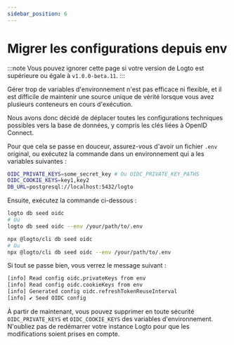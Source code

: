 ```yaml
---
sidebar_position: 6
---
```



# Migrer les configurations depuis env

:::note
Vous pouvez ignorer cette page si votre version de Logto est supérieure ou égale à `v1.0.0-beta.11`.
:::

Gérer trop de variables d'environnement n'est pas efficace ni flexible, et il est difficile de maintenir une source unique de vérité lorsque vous avez plusieurs conteneurs en cours d'exécution.

Nous avons donc décidé de déplacer toutes les configurations techniques possibles vers la base de données, y compris les clés liées à OpenID Connect.

Pour que cela se passe en douceur, assurez-vous d'avoir un fichier `.env` original, ou exécutez la commande dans un environnement qui a les variables suivantes :

```bash
OIDC_PRIVATE_KEYS=some_secret_key # Ou OIDC_PRIVATE_KEY_PATHS
OIDC_COOKIE_KEYS=key1,key2
DB_URL=postgresql://localhost:5432/logto
```

Ensuite, exécutez la commande ci-dessous :

<Tabs groupId="cmd">

  <TabItem value="cli" label="CLI">

```bash
logto db seed oidc
# Ou
logto db seed oidc --env /your/path/to/.env
```

  </TabItem>
  <TabItem value="npx" label="npx">

```bash
npx @logto/cli db seed oidc
# Ou
npx @logto/cli db seed oidc --env /your/path/to/.env
```

  </TabItem>

</Tabs>

Si tout se passe bien, vous verrez le message suivant :

```bash
[info] Read config oidc.privateKeys from env
[info] Read config oidc.cookieKeys from env
[info] Generated config oidc.refreshTokenReuseInterval
[info] ✔ Seed OIDC config
```

À partir de maintenant, vous pouvez supprimer en toute sécurité `OIDC_PRIVATE_KEYS` et `OIDC_COOKIE_KEYS` des variables d'environnement. N'oubliez pas de redémarrer votre instance Logto pour que les modifications soient prises en compte.
